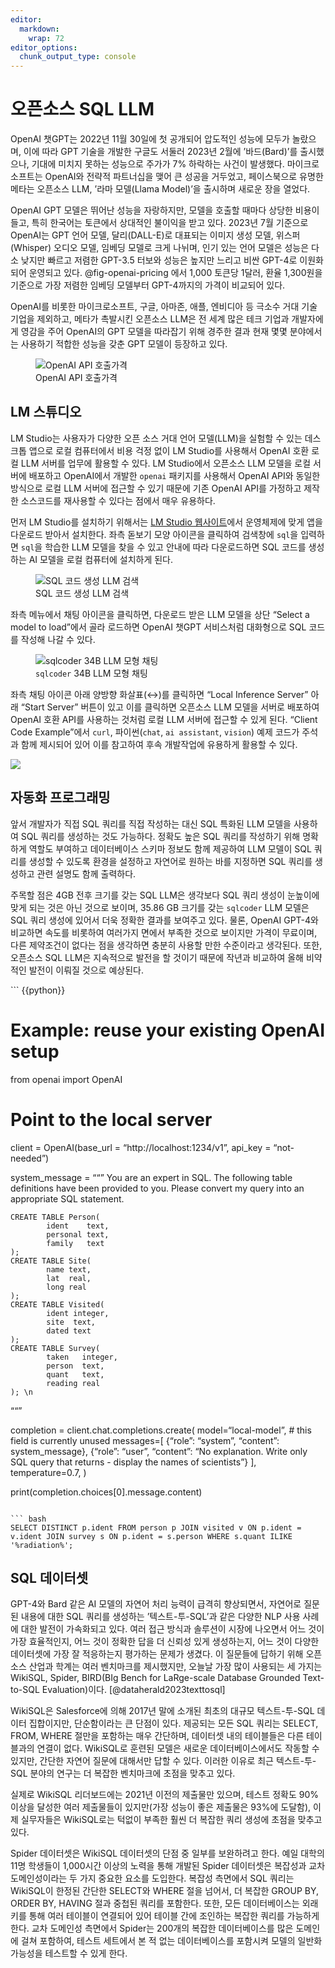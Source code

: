 ```yaml
---
editor: 
  markdown: 
    wrap: 72
editor_options: 
  chunk_output_type: console
---
```


# 오픈소스 SQL LLM

OpenAI 챗GPT는 2022년 11월 30일에 첫 공개되어 압도적인 성능에 모두가 놀랐으며, 이에 따라 GPT 기술을 개발한 구글도 서둘러 2023년 2월에 '바드(Bard)'를 출시했으나, 기대에 미치지 못하는 성능으로 주가가 7% 하락하는 사건이 발생했다. 마이크로소프트는 OpenAI와 전략적 파트너십을 맺어 큰 성공을 거두었고, 페이스북으로 유명한 메타는 오픈소스 LLM, '라마 모델(Llama Model)'을 출시하며 새로운 장을 열었다.

OpenAI GPT 모델은 뛰어난 성능을 자랑하지만, 모델을 호출할 때마다 상당한 비용이 들고, 특히 한국어는 토큰에서 상대적인 불이익을 받고 있다. 2023년 7월 기준으로 OpenAI는 GPT 언어 모델, 달리(DALL-E)로 대표되는 이미지 생성 모델, 위스퍼(Whisper) 오디오 모델, 임베딩 모델로 크게 나뉘며, 인기 있는 언어 모델은 성능은 다소 낮지만 빠르고 저렴한 GPT-3.5 터보와 성능은 높지만 느리고 비싼 GPT-4로 이원화되어 운영되고 있다. @fig-openai-pricing 에서 1,000 토큰당 1달러, 환율 1,300원을 기준으로 가장 저렴한 임베딩 모델부터 GPT-4까지의 가격이 비교되어 있다. 

OpenAI를 비롯한 마이크로소프트, 구글, 아마존, 애플, 엔비디아 등 극소수 거대 기술 기업을 제외하고, 메타가 촉발시킨 오픈소스 LLM은 전 세계 많은 테크 기업과 개발자에게 영감을 주어 OpenAI의 GPT 모델을 따라잡기 위해 경주한 결과 현재 몇몇 분야에서는 사용하기 적합한 성능을 갖춘 GPT 모델이 등장하고 있다.

![OpenAI API 호출가격](images/pricing_20230621_g.png){#fig-openai-pricing}


## LM 스튜디오

LM Studio는 사용자가 다양한 오픈 소스 거대 언어 모델(LLM)을 실험할 수 있는 데스크톱 앱으로 로컬 컴퓨터에서 비용 걱정 없이 LM Studio를 사용해서 OpenAI 호환 로컬 LLM 서버를 업무에 활용할 수 있다. LM Studio에서 오픈소스 LLM 모델을 로컬 서버에 배포하고 OpenAI에서 개발한 `openai` 패키지를 사용해서 OpenAI API와 동일한 방식으로 로컬 LLM 서버에 접근할 수 있기 때문에 기존 OpenAI API를 가정하고 제작한 소스코드를 재사용할 수 있다는 점에서 매우 유용하다.

먼저 LM Studio를 설치하기 위해서는 [LM Studio 웹사이트](https://lmstudio.ai/)에서 운영체제에 맞게 앱을 다운로드 받아서 설치한다. 좌측 돋보기 모양 아이콘을 클릭하여 검색창에 `sql`을 입력하면 `sql`을 학습한 LLM 모델을 찾을 수 있고 안내에 따라 다운로드하면 SQL 코드를 생성하는 AI 모델을 로컬 컴퓨터에 설치하게 된다.

![SQL 코드 생성 LLM 검색](images/llm_studio_sql.jpg){#fig:llm_studio_sql}


좌측 메뉴에서 채팅 아이콘을 클릭하면, 다운로드 받은 LLM 모델을 상단 "Select a model to load"에서 골라 로드하면 OpenAI 챗GPT 서비스처럼 대화형으로 SQL 코드를 작성해 나갈 수 있다.

![`sqlcoder` 34B LLM 모형 채팅](images/llm_sqlcoder_chat.jpg){#fig:llm_sqlcoder_chat}

좌측 채팅 아이콘 아래 양방향 화살표(&harr;)를 클릭하면 "Local Inference Server" 아래 "Start Server" 버튼이 있고 이를 클릭하면 오픈소스 LLM 모델을 서버로 배포하여 OpenAI 호환 API를 사용하는 것처럼 로컬 LLM 서버에 접근할 수 있게 된다. "Client Code Example"에서 `curl`, 파이썬(`chat`, `ai assistant`, `vision`) 예제 코드가 주석과 함께 제시되어 있어 이를 참고하여 후속 개발작업에 유용하게 활용할 수 있다.


![](images/llm_studio_code.jpg)

## 자동화 프로그래밍

앞서 개발자가 직접 SQL 쿼리를 직접 작성하는 대신 SQL 특화된 LLM 모델을 사용하여 SQL 쿼리를 생성하는 것도 가능하다. 정확도 높은 SQL 쿼리를 작성하기 위해 명확하게 역할도 부여하고 데이터베이스 스키마 정보도 함께 제공하여 LLM 모델이 SQL 쿼리를 생성할 수 있도록 환경을 설정하고 자연어로 원하는 바를 지정하면 SQL 쿼리를 생성하고 관련 설명도 함께 출력하다. 

주목할 점은 4GB 전후 크기를 갖는 SQL LLM은 생각보다 SQL 쿼리 생성이 눈높이에 맞게 되는 것은 아닌 것으로 보이며, 35.86 GB 크기를 갖는 `sqlcoder` LLM 모델은 SQL 쿼리 생성에 있어서 더욱 정확한 결과를 보여주고 있다. 물론, OpenAI GPT-4와 비교하면 속도를 비롯하여 여러가지 면에서 부족한 것으로 보이지만 가격이 무료이며, 다른 제약조건이 없다는 점을 생각하면 충분히 사용할 만한 수준이라고 생각된다. 또한, 오픈소스 SQL LLM은 지속적으로 발전을 할 것이기 때문에 작년과 비교하여 올해 비약적인 발전이 이뤄질 것으로 예상된다.


``` {{python}}

# Example: reuse your existing OpenAI setup
from openai import OpenAI

# Point to the local server
client = OpenAI(base_url = "http://localhost:1234/v1", 
                api_key  = "not-needed")

system_message = """
You are an expert in SQL. The following table definitions have been provided to you. Please convert my query into an appropriate SQL statement. \n
    
    CREATE TABLE Person(
            ident    text,
            personal text,
            family   text
    );
    CREATE TABLE Site(
            name text,
            lat  real,
            long real
    );
    CREATE TABLE Visited(
            ident integer,
            site  text,
            dated text
    );
    CREATE TABLE Survey(
            taken   integer,
            person  text,
            quant   text,
            reading real
    ); \n
"""    

completion = client.chat.completions.create(
  model="local-model", # this field is currently unused
  messages=[
    {"role": "system", 
    "content": system_message},
    {"role": "user", 
    "content": "No explanation. Write only SQL query that returns - display the names of scientists"}
  ],
  temperature=0.7,
)

print(completion.choices[0].message.content)
```

``` bash
SELECT DISTINCT p.ident FROM person p JOIN visited v ON p.ident = v.ident JOIN survey s ON p.ident = s.person WHERE s.quant ILIKE '%radiation%';
```

## SQL 데이터셋

GPT-4와 Bard 같은 AI 모델의 자연어 처리 능력이 급격히 향상되면서,
자연어로 질문된 내용에 대한 SQL 쿼리를 생성하는 '텍스트-투-SQL'과 같은
다양한 NLP 사용 사례에 대한 발전이 가속화되고 있다. 여러 접근 방식과
솔루션이 시장에 나오면서 어느 것이 가장 효율적인지, 어느 것이 정확한
답을 더 신뢰성 있게 생성하는지, 어느 것이 다양한 데이터셋에 가장 잘
적응하는지 평가하는 문제가 생겼다. 이 질문들에 답하기 위해 오픈소스
산업과 학계는 여러 벤치마크를 제시했지만, 오늘날 가장 많이 사용되는 세
가지는 WikiSQL, Spider, BIRD(BIg Bench for LaRge-scale Database Grounded
Text-to-SQL Evaluation)이다. [@dataherald2023texttosql]

WikiSQL은 Salesforce에 의해 2017년 말에 소개된 최초의 대규모 텍스트-투-SQL 데이터 집합이지만, 단순함이라는 큰 단점이 있다. 제공되는 모든 SQL 쿼리는 SELECT, FROM, WHERE 절만을 포함하는 매우 간단하며, 데이터셋 내의 테이블들은 다른 테이블과의 연결이 없다. WikiSQL로 훈련된 모델은 새로운 데이터베이스에서도 작동할 수 있지만, 간단한 자연어 질문에 대해서만 답할 수 있다. 이러한 이유로 최근 텍스트-투-SQL 분야의 연구는 더 복잡한 벤치마크에 초점을 맞추고 있다.

실제로 WikiSQL 리더보드에는 2021년 이전의 제출물만 있으며, 테스트 정확도
90% 이상을 달성한 여러 제출물들이 있지만(가장 성능이 좋은 제출물은 93%에
도달함), 이제 실무자들은 WikiSQL로는 턱없이 부족한 훨씬 더 복잡한 쿼리
생성에 초점을 맞추고 있다.

Spider 데이터셋은 WikiSQL 데이터셋의 단점 중 일부를 보완하려고 한다.
예일 대학의 11명 학생들이 1,000시간 이상의 노력을 통해 개발된 Spider
데이터셋은 복잡성과 교차 도메인성이라는 두 가지 중요한 요소를 도입한다.
복잡성 측면에서 SQL 쿼리는 WikiSQL이 한정된 간단한 SELECT와 WHERE 절을
넘어서, 더 복잡한 GROUP BY, ORDER BY, HAVING 절과 중첩된 쿼리를
포함한다. 또한, 모든 데이터베이스는 외래 키를 통해 여러 테이블이
연결되어 있어 테이블 간에 조인하는 복잡한 쿼리를 가능하게 한다. 교차
도메인성 측면에서 Spider는 200개의 복잡한 데이터베이스를 많은 도메인에
걸쳐 포함하여, 테스트 세트에서 본 적 없는 데이터베이스를 포함시켜 모델의
일반화 가능성을 테스트할 수 있게 한다. 

